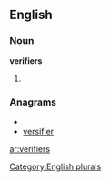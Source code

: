 ==English==

===Noun===
'''verifiers'''

# {{plural of|[[verifier]]}}

===Anagrams===
* {{alphagram|eefiirrsv}}
* [[versifier#English|versifier]]

[[Category:English plurals]]

[[ar:verifiers]]